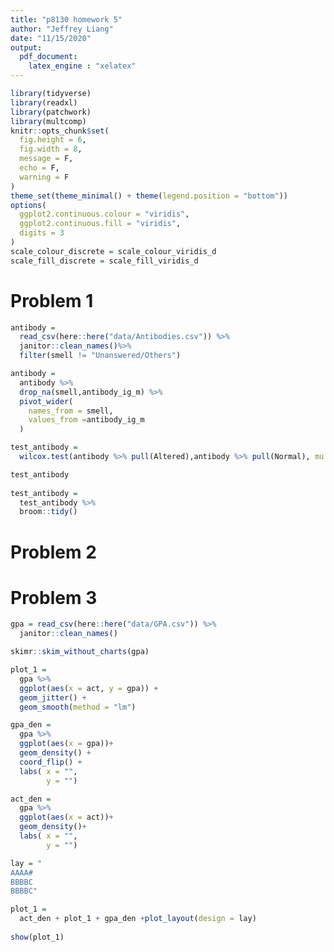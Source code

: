 ```yaml
---
title: "p8130 homework 5"
author: "Jeffrey Liang"
date: "11/15/2020"
output: 
  pdf_document:
    latex_engine : "xelatex"
---
```


```r
library(tidyverse)
library(readxl)
library(patchwork)
library(multcomp)
knitr::opts_chunk$set(
  fig.height = 6,
  fig.width = 8,
  message = F,
  echo = F,
  warning = F
)
theme_set(theme_minimal() + theme(legend.position = "bottom"))
options(
  ggplot2.continuous.colour = "viridis",
  ggplot2.continuous.fill = "viridis",
  digits = 3
)
scale_colour_discrete = scale_colour_viridis_d
scale_fill_discrete = scale_fill_viridis_d

```


# Problem 1

```r
antibody = 
  read_csv(here::here("data/Antibodies.csv")) %>% 
  janitor::clean_names()%>% 
  filter(smell != "Unanswered/Others")

antibody =
  antibody %>% 
  drop_na(smell,antibody_ig_m) %>% 
  pivot_wider(
    names_from = smell,
    values_from =antibody_ig_m
  )

test_antibody =
  wilcox.test(antibody %>% pull(Altered),antibody %>% pull(Normal), mu = 0)

test_antibody
  
test_antibody =
  test_antibody %>%
  broom::tidy()
```

# Problem 2



# Problem 3

```r
gpa = read_csv(here::here("data/GPA.csv")) %>%
  janitor::clean_names()

skimr::skim_without_charts(gpa)

plot_1 =
  gpa %>%
  ggplot(aes(x = act, y = gpa)) +
  geom_jitter() +
  geom_smooth(method = "lm")

gpa_den =
  gpa %>% 
  ggplot(aes(x = gpa))+
  geom_density() +
  coord_flip() +
  labs( x = "",
        y = "")

act_den = 
  gpa %>% 
  ggplot(aes(x = act))+
  geom_density()+
  labs( x = "",
        y = "")

lay = "
AAAA#
BBBBC
BBBBC"

plot_1 =
  act_den + plot_1 + gpa_den +plot_layout(design = lay)
  
show(plot_1)
```

